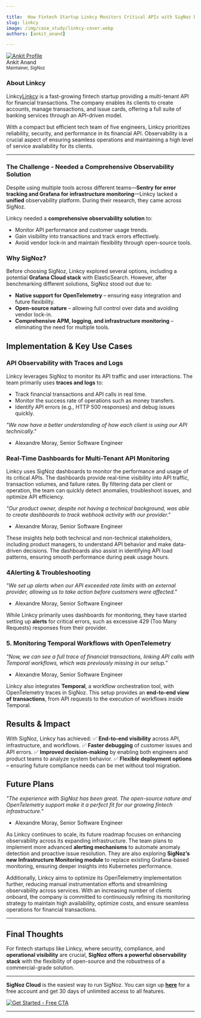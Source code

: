 ```yaml
---

title:  How Fintech Startup Linkcy Monitors Critical APIs with SigNoz Dashboards
slug: linkcy
image: /img/case_study/linkcy-cover.webp
authors: [ankit_anand]

---
```


<head>
<link rel="canonical" href="https://signoz.io/case-study/linkcy/"/>
<meta property="og:image" content="https://signoz.io/img/case_study/linkcy-cover.webp"/>
<meta name="twitter:image" content="https://signoz.io/img/case_study/linkcy-cover.webp"/>
</head>

<div class="avatar">
<a
class="avatar__photo-link avatar__photo avatar__photo--lg"
href="https://www.linkedin.com/in/ankit-anand-686a53a1/">
<img
alt="Ankit Profile"
src="/img/users/ankit-anand.webp" />
</a>
<div class="avatar__intro">
<div class="avatar__name">Ankit Anand</div>
<small class="avatar__subtitle">
Maintainer, SigNoz
</small>
</div>
</div>

### About Linkcy

Linkcy<a href = "https://linkcy.io/" rel="noopener noreferrer nofollow" target="_blank" >Linkcy</a> is a fast-growing fintech startup providing a multi-tenant API for financial transactions. The company enables its clients to create accounts, manage transactions, and issue cards, offering a full suite of banking services through an API-driven model.

With a compact but efficient tech team of five engineers, Linkcy prioritizes reliability, security, and performance in its financial API. Observability is a crucial aspect of ensuring seamless operations and maintaining a high level of service availability for its clients.

---

### **The Challenge - Needed a Comprehensive Observability Solution**

Despite using multiple tools across different teams—**Sentry for error tracking and Grafana for infrastructure monitoring**—Linkcy lacked a **unified** observability platform. During their research, they came across SigNoz. 

Linkcy needed a **comprehensive observability solution** to:

- Monitor API performance and customer usage trends.
- Gain visibility into transactions and track errors effectively.
- Avoid vendor lock-in and maintain flexibility through open-source tools.

### **Why SigNoz?**

<YouTube id="gUHmcIMmLfA" mute={false} />

Before choosing SigNoz, Linkcy explored several options, including a potential **Grafana Cloud stack** with ElasticSearch. However, after benchmarking different solutions, SigNoz stood out due to:

- **Native support for OpenTelemetry** – ensuring easy integration and future flexibility.
- **Open-source nature** – allowing full control over data and avoiding vendor lock-in.
- **Comprehensive APM, logging, and infrastructure monitoring** – eliminating the need for multiple tools.

## **Implementation & Key Use Cases**

### **API Observability with Traces and Logs**

Linkcy leverages SigNoz to monitor its API traffic and user interactions. The team primarily uses **traces and logs** to:

- Track financial transactions and API calls in real time.
- Monitor the success rate of operations such as money transfers.
- Identify API errors (e.g., HTTP 500 responses) and debug issues quickly.

*"We now have a better understanding of how each client is using our API technically."*

- Alexandre Moray, Senior Software Engineer

### **Real-Time Dashboards for Multi-Tenant API Monitoring**

Linkcy uses SigNoz dashboards to monitor the performance and usage of its critical APIs. The dashboards provide real-time visibility into API traffic, transaction volumes, and failure rates. By filtering data per client or operation, the team can quickly detect anomalies, troubleshoot issues, and optimize API efficiency. 

*"Our product owner, despite not having a technical background, was able to create dashboards to track webhook activity with our provider."*

- Alexandre Moray, Senior Software Engineer

<YouTube id="a3cXK1rF6Kk" mute={false} />

These insights help both technical and non-technical stakeholders, including product managers, to understand API behavior and make data-driven decisions. The dashboards also assist in identifying API load patterns, ensuring smooth performance during peak usage hours.

### **4Alerting & Troubleshooting**

*"We set up alerts when our API exceeded rate limits with an external provider, allowing us to take action before customers were affected."*

- Alexandre Moray, Senior Software Engineer

While Linkcy primarily uses dashboards for monitoring, they have started setting up **alerts** for critical errors, such as excessive 429 (Too Many Requests) responses from their provider.

### **5. Monitoring Temporal Workflows with OpenTelemetry**

*"Now, we can see a full trace of financial transactions, linking API calls with Temporal workflows, which was previously missing in our setup."*

- Alexandre Moray, Senior Software Engineer 

<YouTube id="vxc29SnzEKc" mute={false} />

Linkcy also integrates **Temporal**, a workflow orchestration tool, with OpenTelemetry traces in SigNoz. This setup provides an **end-to-end view of transactions**, from API requests to the execution of workflows inside Temporal.

## **Results & Impact**

With SigNoz, Linkcy has achieved:
✅ **End-to-end visibility** across API, infrastructure, and workflows.
✅ **Faster debugging** of customer issues and API errors.
✅ **Improved decision-making** by enabling both engineers and product teams to analyze system behavior.
✅ **Flexible deployment options** – ensuring future compliance needs can be met without tool migration.

## **Future Plans**

*"The experience with SigNoz has been great. The open-source nature and OpenTelemetry support make it a perfect fit for our growing fintech infrastructure."*

- Alexandre Moray, Senior Software Engineer

As Linkcy continues to scale, its future roadmap focuses on enhancing observability across its expanding infrastructure. The team plans to implement more advanced **alerting mechanisms** to automate anomaly detection and proactive issue resolution. They are also exploring **SigNoz’s new Infrastructure Monitoring module** to replace existing Grafana-based monitoring, ensuring deeper insights into Kubernetes performance. 

Additionally, Linkcy aims to optimize its OpenTelemetry implementation further, reducing manual instrumentation efforts and streamlining observability across services. With an increasing number of clients onboard, the company is committed to continuously refining its monitoring strategy to maintain high availability, optimize costs, and ensure seamless operations for financial transactions.

---

## **Final Thoughts**

For fintech startups like Linkcy, where security, compliance, and **operational visibility** are crucial, **SigNoz offers a powerful observability stack** with the flexibility of open-source and the robustness of a commercial-grade solution.


---

**SigNoz Cloud** is the easiest way to run SigNoz. You can sign up [**here**](https://signoz.io/teams/) for a free account and get 30 days of unlimited access to all features.

[![Get Started - Free CTA](/img/launch_week/try-signoz-cloud-blog-cta.png)](https://signoz.io/teams/)

---